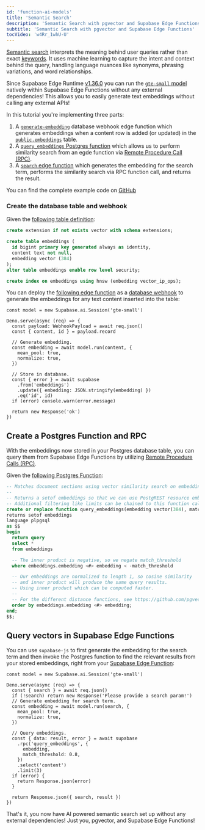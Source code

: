 ```yaml
---
id: 'function-ai-models'
title: 'Semantic Search'
description: 'Semantic Search with pgvector and Supabase Edge Functions'
subtitle: 'Semantic Search with pgvector and Supabase Edge Functions'
tocVideo: 'w4Rr_1whU-U'
---
```


[Semantic search](/docs/guides/ai/semantic-search) interprets the meaning behind user queries rather than exact [keywords](/docs/guides/ai/keyword-search). It uses machine learning to capture the intent and context behind the query, handling language nuances like synonyms, phrasing variations, and word relationships.

Since Supabase Edge Runtime [v1.36.0](https://github.com/supabase/edge-runtime/releases/tag/v1.36.0) you can run the [`gte-small` model](https://huggingface.co/Supabase/gte-small) natively within Supabase Edge Functions without any external dependencies! This allows you to easily generate text embeddings without calling any external APIs!

In this tutorial you're implementing three parts:

1. A [`generate-embedding`](https://github.com/khulnasoft/khulnasoft/tree/master/examples/ai/edge-functions/khulnasoft/functions/generate-embedding/index.ts) database webhook edge function which generates embeddings when a content row is added (or updated) in the [`public.embeddings`](https://github.com/khulnasoft/khulnasoft/tree/master/examples/ai/edge-functions/khulnasoft/migrations/20240408072601_embeddings.sql) table.
2. A [`query_embeddings` Postgres function](https://github.com/khulnasoft/khulnasoft/tree/master/examples/ai/edge-functions/khulnasoft/migrations/20240410031515_vector-search.sql) which allows us to perform similarity search from an egde function via [Remote Procedure Call (RPC)](https://khuknasoft.com/docs/guides/database/functions?language=js).
3. A [`search` edge function](https://github.com/khulnasoft/khulnasoft/tree/master/examples/ai/edge-functions/khulnasoft/functions/search/index.ts) which generates the embedding for the search term, performs the similarity search via RPC function call, and returns the result.

You can find the complete example code on [GitHub](https://github.com/khulnasoft/khulnasoft/tree/master/examples/ai/edge-functions)

### Create the database table and webhook

Given the [following table definition](https://github.com/khulnasoft/khulnasoft/blob/master/examples/ai/edge-functions/khulnasoft/migrations/20240408072601_embeddings.sql):

```sql
create extension if not exists vector with schema extensions;

create table embeddings (
  id bigint primary key generated always as identity,
  content text not null,
  embedding vector (384)
);
alter table embeddings enable row level security;

create index on embeddings using hnsw (embedding vector_ip_ops);
```

You can deploy the [following edge function](https://github.com/khulnasoft/khulnasoft/blob/master/examples/ai/edge-functions/khulnasoft/functions/generate-embedding/index.ts) as a [database webhook](/docs/guides/database/webhooks) to generate the embeddings for any text content inserted into the table:

```tsx
const model = new Supabase.ai.Session('gte-small')

Deno.serve(async (req) => {
  const payload: WebhookPayload = await req.json()
  const { content, id } = payload.record

  // Generate embedding.
  const embedding = await model.run(content, {
    mean_pool: true,
    normalize: true,
  })

  // Store in database.
  const { error } = await supabase
    .from('embeddings')
    .update({ embedding: JSON.stringify(embedding) })
    .eq('id', id)
  if (error) console.warn(error.message)

  return new Response('ok')
})
```

## Create a Postgres Function and RPC

With the embeddings now stored in your Postgres database table, you can query them from Supabase Edge Functions by utilizing [Remote Procedure Calls (RPC)](/docs/guides/database/functions?language=js).

Given the [following Postgres Function](https://github.com/khulnasoft/khulnasoft/blob/master/examples/ai/edge-functions/khulnasoft/migrations/20240410031515_vector-search.sql):

```sql
-- Matches document sections using vector similarity search on embeddings
--
-- Returns a setof embeddings so that we can use PostgREST resource embeddings (joins with other tables)
-- Additional filtering like limits can be chained to this function call
create or replace function query_embeddings(embedding vector(384), match_threshold float)
returns setof embeddings
language plpgsql
as $$
begin
  return query
  select *
  from embeddings

  -- The inner product is negative, so we negate match_threshold
  where embeddings.embedding <#> embedding < -match_threshold

  -- Our embeddings are normalized to length 1, so cosine similarity
  -- and inner product will produce the same query results.
  -- Using inner product which can be computed faster.
  --
  -- For the different distance functions, see https://github.com/pgvector/pgvector
  order by embeddings.embedding <#> embedding;
end;
$$;
```

## Query vectors in Supabase Edge Functions

You can use `supabase-js` to first generate the embedding for the search term and then invoke the Postgres function to find the relevant results from your stored embeddings, right from your [Supabase Edge Function](https://github.com/khulnasoft/khulnasoft/blob/master/examples/ai/edge-functions/khulnasoft/functions/search/index.ts):

```tsx
const model = new Supabase.ai.Session('gte-small')

Deno.serve(async (req) => {
  const { search } = await req.json()
  if (!search) return new Response('Please provide a search param!')
  // Generate embedding for search term.
  const embedding = await model.run(search, {
    mean_pool: true,
    normalize: true,
  })

  // Query embeddings.
  const { data: result, error } = await supabase
    .rpc('query_embeddings', {
      embedding,
      match_threshold: 0.8,
    })
    .select('content')
    .limit(3)
  if (error) {
    return Response.json(error)
  }

  return Response.json({ search, result })
})
```

That's it, you now have AI powered semantic search set up without any external dependencies! Just you, pgvector, and Supabase Edge Functions!
